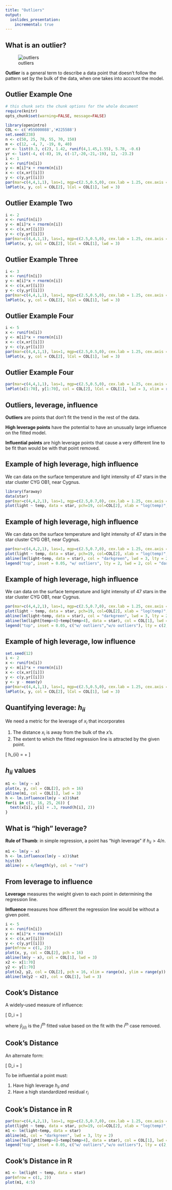 ```yaml
---
title: "Outliers"
output:
  ioslides_presentation:
    incremental: true
---
```


## What is an outlier? {.build}

<div class="columns-2">
![outliers](http://marcoghislanzoni.com/blog/wp-content/uploads/2013/10/outliers_gladwell.jpg)

**Outlier** is a general term to describe a data point that doesn't follow the
pattern set by the bulk of the data, when one takes into account the model.
</div>


## Outlier Example One

```r
# this chunk sets the chunk options for the whole document
require(knitr)
opts_chunk$set(warning=FALSE, message=FALSE)
```

```r
library(openintro)
COL <- c('#55000088','#225588')
set.seed(238)
n <- c(50, 25, 78, 55, 70, 150)
m <- c(12, -4, 7, -19, 0, 40)
xr <- list(0.3, c(2), 1.42, runif(4,1.45,1.55), 5.78, -0.6)
yr <- list(-4, c(-8), 19, c(-17,-20,-21,-19), 12, -23.2)
i <- 1
x <- runif(n[i])
y <- m[i]*x + rnorm(n[i])
x <- c(x,xr[[i]])
y <- c(y,yr[[i]])
par(mar=c(4,4,1,1), las=1, mgp=c(2.5,0.5,0), cex.lab = 1.25, cex.axis = 1.25, mfrow = c(2,1))
lmPlot(x, y, col = COL[2], lCol = COL[1], lwd = 3)
```


## Outlier Example Two

```r
i <- 2
x <- runif(n[i])
y <- m[i]*x + rnorm(n[i])
x <- c(x,xr[[i]])
y <- c(y,yr[[i]])
par(mar=c(4,4,1,1), las=1, mgp=c(2.5,0.5,0), cex.lab = 1.25, cex.axis = 1.25, mfrow = c(2,1))
lmPlot(x, y, col = COL[2], lCol = COL[1], lwd = 3)
```


## Outlier Example Three

```r
i <- 3
x <- runif(n[i])
y <- m[i]*x + rnorm(n[i])
x <- c(x,xr[[i]])
y <- c(y,yr[[i]])
par(mar=c(4,4,1,1), las=1, mgp=c(2.5,0.5,0), cex.lab = 1.25, cex.axis = 1.25, mfrow = c(2,1))
lmPlot(x, y, col = COL[2], lCol = COL[1], lwd = 3)
```


## Outlier Example Four

```r
i <- 5
x <- runif(n[i])
y <- m[i]*x + rnorm(n[i])
x <- c(x,xr[[i]])
y <- c(y,yr[[i]])
par(mar=c(4,4,1,1), las=1, mgp=c(2.5,0.5,0), cex.lab = 1.25, cex.axis = 1.25, mfrow = c(2,1))
lmPlot(x, y, col = COL[2], lCol = COL[1], lwd = 3)
```


## Outlier Example Four

```r
par(mar=c(4,4,1,1), las=1, mgp=c(2.5,0.5,0), cex.lab = 1.25, cex.axis = 1.25, mfrow = c(2,1))
lmPlot(x[1:70], y[1:70], col = COL[2], lCol = COL[1], lwd = 3, xlim = range(x), ylim = range(y))
```


## Outliers, leverage, influence {.build}

**Outliers** are points that don't fit the trend in the rest of the data.

**High leverage points** have the potential to have an unusually large influence 
on the fitted model.

**Influential points** are high leverage points that cause a very different
line to be fit than would be with that point removed.


## Example of high leverage, high influence

We can data on the surface temperature and light intensity of 47 stars in the
star cluster CYG OB1, near Cygnus.

```r
library(faraway)
data(star)
par(mar=c(4,4,2,1), las=1, mgp=c(2.5,0.7,0), cex.lab = 1.25, cex.axis = 1.25)
plot(light ~ temp, data = star, pch=19, col=COL[2], xlab = "log(temp)", ylab = "log(light intensity)")
```


## Example of high leverage, high influence

We can data on the surface temperature and light intensity of 47 stars in the
star cluster CYG OB1, near Cygnus.

```r
par(mar=c(4,4,2,1), las=1, mgp=c(2.5,0.7,0), cex.lab = 1.25, cex.axis = 1.25)
plot(light ~ temp, data = star, pch=19, col=COL[2], xlab = "log(temp)", ylab = "log(light intensity)")
abline(lm(light~temp, data = star), col = "darkgreen", lwd = 3, lty = 2)
legend("top", inset = 0.05, "w/ outliers", lty = 2, lwd = 2, col = "darkgreen")
```


## Example of high leverage, high influence

We can data on the surface temperature and light intensity of 47 stars in the
star cluster CYG OB1, near Cygnus.

```r
par(mar=c(4,4,2,1), las=1, mgp=c(2.5,0.7,0), cex.lab = 1.25, cex.axis = 1.25)
plot(light ~ temp, data = star, pch=19, col=COL[2], xlab = "log(temp)", ylab = "log(light intensity)")
abline(lm(light~temp, data = star), col = "darkgreen", lwd = 3, lty = 2)
abline(lm(light[temp>4]~temp[temp>4], data = star), col = COL[1], lwd = 3)
legend("top", inset = 0.05, c("w/ outliers","w/o outliers"), lty = c(2,1), lwd = c(2,3), col = c("darkgreen",COL[1]))
```


## Example of high leverage, low influence

```r
set.seed(12)
i <- 2
x <- runif(n[i])
y <- m[i]*x + rnorm(n[i])
x <- c(x,xr[[i]])
y <- c(y,yr[[i]])
y <- y - mean(y)
par(mar=c(4,4,1,1), las=1, mgp=c(2.5,0.5,0), cex.lab = 1.25, cex.axis = 1.25, mfrow = c(2,1))
lmPlot(x, y, col = COL[2], lCol = COL[1], lwd = 3)
```


## Quantifying leverage: $h_{ii}$ {.build}

We need a metric for the leverage of $x_i$ that incorporates

1. The distance $x_i$ is away from the bulk of the $x$'s.
2. The extent to which the fitted regression line is attracted by the given point.

\[ h_{ii} = \frac{1}{n} + \frac{(x_i - \bar{x})^2}{\sum_{j = 1}^n(x_j - \bar{x})^2} \]


## $h_{ii}$ values

```r
m1 <- lm(y ~ x)
plot(x, y, col = COL[2], pch = 16)
abline(m1, col = COL[1], lwd = 3)
h <- lm.influence(lm(y ~ x))$hat
for(i in c(1, 16, 25, 26)) {
  text(x[i], y[i] + .3, round(h[i], 2))
}
```


## What is "high" leverage?

**Rule of Thumb**: in simple regression, a point has "high leverage" if
$h_{ii} > 4/n$.

```r
m1 <- lm(y ~ x)
h <- lm.influence(lm(y ~ x))$hat
hist(h)
abline(v = 4/length(y), col = "red")
```


## From leverage to influence

**Leverage** measures the weight given to each point in determining the regression
line.

**Influence** measures how different the regression line would be without a given
point.

```r
i <- 5
x <- runif(n[i])
y <- m[i]*x + rnorm(n[i])
x <- c(x,xr[[i]])
y <- c(y,yr[[i]])
par(mfrow = c(1, 2))
plot(x, y, col = COL[2], pch = 16)
abline(lm(y ~ x), col = COL[1], lwd = 3)
x2 <- x[1:70]
y2 <- y[1:70]
plot(x2, y2, col = COL[2], pch = 16, xlim = range(x), ylim = range(y))
abline(lm(y2 ~ x2), col = COL[1], lwd = 3)
```


## Cook's Distance {.build}

A widely-used measure of influence:

\[ D_i = \frac{\sum_{j = 1}^n (\hat{y}_{j(i)} - \hat{y}_j)^2}{2S^2} \]

where $\hat{y}_{j(i)}$ is the $j^{th}$ fitted value based on the fit with the 
$i^{th}$ case removed.


## Cook's Distance {.build}

An alternate form:

\[ D_i = \frac{r_i^2}{2} \frac{h_{ii}}{1 - h_{ii}} \]

To be influential a point must:

1. Have high leverage $h_{ii}$ *and*
2. Have a high standardized residual $r_i$


## Cook's Distance in R

```r
par(mar=c(4,4,2,1), las=1, mgp=c(2.5,0.7,0), cex.lab = 1.25, cex.axis = 1.25)
plot(light ~ temp, data = star, pch=19, col=COL[2], xlab = "log(temp)", ylab = "log(light intensity)")
m1 <- lm(light~temp, data = star)
abline(m1, col = "darkgreen", lwd = 3, lty = 2)
abline(lm(light[temp>4]~temp[temp>4], data = star), col = COL[1], lwd = 3)
legend("top", inset = 0.05, c("w/ outliers","w/o outliers"), lty = c(2,1), lwd = c(2,3), col = c("darkgreen",COL[1]))
```


## Cook's Distance in R

```r
m1 <- lm(light ~ temp, data = star)
par(mfrow = c(1, 2))
plot(m1, 4:5)
```



